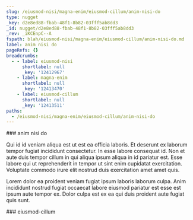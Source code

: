 ```yaml
---
slug: /eiusmod-nisi/magna-enim/eiusmod-cillum/anim-nisi-do
type: nugget
_key: d2e8ed88-fbab-48f1-8b82-03fff5ab8dd3
_id: nugget/d2e8ed88-fbab-48f1-8b82-03fff5ab8dd3
_rev: _iKCEnpC--A
fspath: blah/eiusmod-nisi/magna-enim/eiusmod-cillum/anim-nisi-do.md
label: anim nisi do
pageRefs: {}
breadcrumbs:
  - - label: eiusmod-nisi
      shortlabel: null
      _key: '12412967'
    - label: magna-enim
      shortlabel: null
      _key: '12413470'
    - label: eiusmod-cillum
      shortlabel: null
      _key: '12413511'
paths:
  - /eiusmod-nisi/magna-enim/eiusmod-cillum/anim-nisi-do
---
```


<NuggetArea>
<Nugget slug="/eiusmod-nisi/magna-enim/eiusmod-cillum/anim-nisi-do" type="nugget" _key="d2e8ed88-fbab-48f1-8b82-03fff5ab8dd3" _id="nugget/d2e8ed88-fbab-48f1-8b82-03fff5ab8dd3" _rev="_iKCEnpC--A" fspath="blah/eiusmod-nisi/magna-enim/eiusmod-cillum/anim-nisi-do.md" label="anim nisi do" paths="/eiusmod-nisi/magna-enim/eiusmod-cillum/anim-nisi-do">
<NuggetBody>
### anim nisi do

Qui id id veniam aliqua est ut est ea officia laboris. Et deserunt ex laborum tempor fugiat incididunt consectetur. In esse labore consequat id. Non et aute duis tempor cillum in qui aliqua ipsum aliqua in id pariatur est. Esse labore qui ut reprehenderit in tempor ut sint enim cupidatat exercitation. Voluptate commodo irure elit nostrud duis exercitation amet amet quis.

Lorem dolor ea proident veniam fugiat ipsum laboris laborum culpa. Anim incididunt nostrud fugiat occaecat labore eiusmod pariatur est esse est ipsum aute tempor ex. Dolor culpa est ex ea qui duis proident aute fugiat quis sunt.

</NuggetBody>
<Breadcrumbs>
<Crumbs>
<Crumb _key="12412967" label="eiusmod-nisi" /><Crumb _key="12413470" label="magna-enim" /><Crumb _key="12413511" label="eiusmod-cillum" />
</Crumbs>
</Breadcrumbs>
</Nugget>

<NuggetsInbound>
</NuggetsInbound>
<NuggetsOutbound>
</NuggetsOutbound>
</NuggetArea>
<PassagesInbound>
<Passage direction="inbound" type="passage" _key="12413511" _id="passage/12413511" _rev="_iKCEnpC--_" label="eiusmod-cillum" passage="eiusmod-cillum" fspath="blah/eiusmod-nisi/magna-enim/eiusmod-cillum" paths="/eiusmod-nisi/magna-enim/eiusmod-cillum" slug="/eiusmod-nisi/magna-enim/eiusmod-cillum">
<NuggetBody>
### eiusmod-cillum

</NuggetBody>
<Breadcrumbs>
<Crumbs>
<Crumb _key="12412967" label="eiusmod-nisi" /><Crumb _key="12413470" label="magna-enim" />
</Crumbs>
</Breadcrumbs>
</Passage>

</PassagesInbound>
<PassagesOutbound>
</PassagesOutbound>